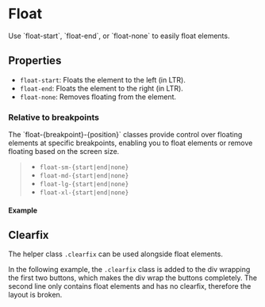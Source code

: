 
<Meta of={FloatStories} />

# Float

<div className="lead">
  Use `float-start`, `float-end`, or `float-none` to easily float elements.
</div>

## Properties

- `float-start`: Floats the element to the left (in LTR).
- `float-end`: Floats the element to the right (in LTR).
- `float-none`: Removes floating from the element.

### Relative to breakpoints

<post-banner>
  The `float-{breakpoint}-{position}` classes provide control over floating elements at specific
  breakpoints, enabling you to float elements or remove floating based on the screen size.
</post-banner>

> - `float-sm-{start|end|none}`
> - `float-md-{start|end|none}`
> - `float-lg-{start|end|none}`
> - `float-xl-{start|end|none}`

#### Example

<Canvas sourceState="shown" of={FloatStories.Float} />
<div className="hide-col-default">
  <Controls of={FloatStories.Float} />
</div>

## Clearfix

The helper class `.clearfix` can be used alongside float elements.

In the following example, the `.clearfix` class is added to the div wrapping the first two buttons, which makes the div wrap the buttons completely. The second line only contains float elements and has no clearfix, therefore the layout is broken.

<Canvas sourceState="shown" of={FloatStories.Clearfix} />
